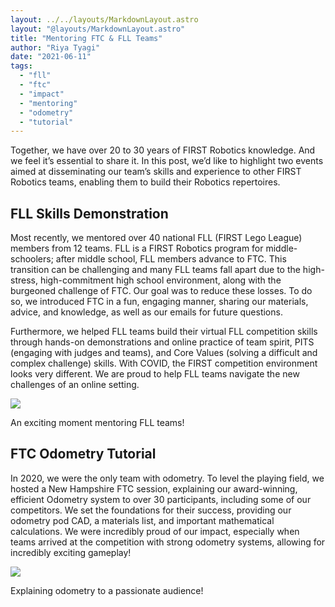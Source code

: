 ```yaml
---
layout: ../../layouts/MarkdownLayout.astro
layout: "@layouts/MarkdownLayout.astro"
title: "Mentoring FTC & FLL Teams"
author: "Riya Tyagi"
date: "2021-06-11"
tags:
  - "fll"
  - "ftc"
  - "impact"
  - "mentoring"
  - "odometry"
  - "tutorial"
---
```


Together, we have over 20 to 30 years of FIRST Robotics knowledge. And we feel it’s essential to share it. In this post, we’d like to highlight two events aimed at disseminating our team’s skills and experience to other FIRST Robotics teams, enabling them to build their Robotics repertoires. 

## FLL Skills Demonstration

Most recently, we mentored over 40 national FLL (FIRST Lego League) members from 12 teams. FLL is a FIRST Robotics program for middle-schoolers; after middle school, FLL members advance to FTC. This transition can be challenging and many FLL teams fall apart due to the high-stress, high-commitment high school environment, along with the burgeoned challenge of FTC. Our goal was to reduce these losses. To do so, we introduced FTC in a fun, engaging manner, sharing our materials, advice, and knowledge, as well as our emails for future questions.

Furthermore, we helped FLL teams build their virtual FLL competition skills through hands-on demonstrations and online practice of team spirit, PITS (engaging with judges and teams), and Core Values (solving a difficult and complex challenge) skills. With COVID, the FIRST competition environment looks very different. We are proud to help FLL teams navigate the new challenges of an online setting. 

![](/images/Untitled-1-1024x640.png)

An exciting moment mentoring FLL teams!

## FTC Odometry Tutorial

In 2020, we were the only team with odometry. To level the playing field, we hosted a New Hampshire FTC session, explaining our award-winning, efficient Odometry system to over 30 participants, including some of our competitors. We set the foundations for their success, providing our odometry pod CAD, a materials list, and important mathematical calculations. We were incredibly proud of our impact, especially when teams arrived at the competition with strong odometry systems, allowing for incredibly exciting gameplay!

![](/images/Screen-Shot-2020-05-02-at-5.58.54-PM-1024x576.png)

Explaining odometry to a passionate audience!

